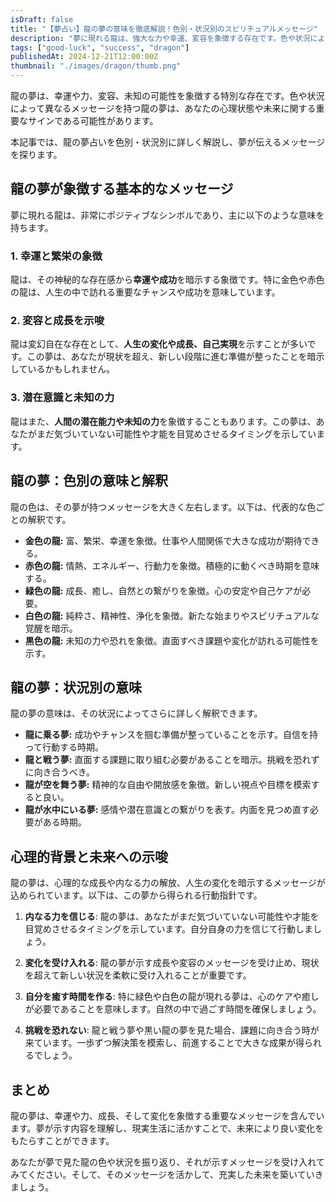 ```yaml
---
isDraft: false
title: "【夢占い】龍の夢の意味を徹底解説！色別・状況別のスピリチュアルメッセージ"
description: "夢に現れる龍は、強大な力や幸運、変容を象徴する存在です。色や状況によって異なるメッセージを持つ龍の夢について、夢占いの視点から詳しく解説します。未来へのヒントを探ってみましょう。"
tags: ["good-luck", "success", "dragon"]
publishedAt: 2024-12-21T12:00:00Z
thumbnail: "./images/dragon/thumb.png"
---
```


龍の夢は、幸運や力、変容、未知の可能性を象徴する特別な存在です。色や状況によって異なるメッセージを持つ龍の夢は、あなたの心理状態や未来に関する重要なサインである可能性があります。

本記事では、龍の夢占いを色別・状況別に詳しく解説し、夢が伝えるメッセージを探ります。

<TableOfContents />

<AdUnit />

## 龍の夢が象徴する基本的なメッセージ

夢に現れる龍は、非常にポジティブなシンボルであり、主に以下のような意味を持ちます。

### 1. 幸運と繁栄の象徴

龍は、その神秘的な存在感から<strong>幸運や成功</strong>を暗示する象徴です。特に金色や赤色の龍は、人生の中で訪れる重要なチャンスや成功を意味しています。

### 2. 変容と成長を示唆

龍は変幻自在な存在として、<strong>人生の変化や成長、自己実現</strong>を示すことが多いです。この夢は、あなたが現状を超え、新しい段階に進む準備が整ったことを暗示しているかもしれません。

### 3. 潜在意識と未知の力

龍はまた、<strong>人間の潜在能力や未知の力</strong>を象徴することもあります。この夢は、あなたがまだ気づいていない可能性や才能を目覚めさせるタイミングを示しています。

<AdUnit />

## 龍の夢：色別の意味と解釈

龍の色は、その夢が持つメッセージを大きく左右します。以下は、代表的な色ごとの解釈です。

- <strong>金色の龍:</strong> 富、繁栄、幸運を象徴。仕事や人間関係で大きな成功が期待できる。
- <strong>赤色の龍:</strong> 情熱、エネルギー、行動力を象徴。積極的に動くべき時期を意味する。
- <strong>緑色の龍:</strong> 成長、癒し、自然との繋がりを象徴。心の安定や自己ケアが必要。
- <strong>白色の龍:</strong> 純粋さ、精神性、浄化を象徴。新たな始まりやスピリチュアルな覚醒を暗示。
- <strong>黒色の龍:</strong> 未知の力や恐れを象徴。直面すべき課題や変化が訪れる可能性を示す。

<AdUnit />

## 龍の夢：状況別の意味

龍の夢の意味は、その状況によってさらに詳しく解釈できます。

- <strong>龍に乗る夢:</strong> 成功やチャンスを掴む準備が整っていることを示す。自信を持って行動する時期。
- <strong>龍と戦う夢:</strong> 直面する課題に取り組む必要があることを暗示。挑戦を恐れずに向き合うべき。
- <strong>龍が空を舞う夢:</strong> 精神的な自由や開放感を象徴。新しい視点や目標を模索すると良い。
- <strong>龍が水中にいる夢:</strong> 感情や潜在意識との繋がりを表す。内面を見つめ直す必要がある時期。

<AdUnit />

## 心理的背景と未来への示唆

龍の夢は、心理的な成長や内なる力の解放、人生の変化を暗示するメッセージが込められています。以下は、この夢から得られる行動指針です。

1. <strong>内なる力を信じる</strong>:
   龍の夢は、あなたがまだ気づいていない可能性や才能を目覚めさせるタイミングを示しています。自分自身の力を信じて行動しましょう。

2. <strong>変化を受け入れる</strong>:
   龍の夢が示す成長や変容のメッセージを受け止め、現状を超えて新しい状況を柔軟に受け入れることが重要です。

3. <strong>自分を癒す時間を作る</strong>:
   特に緑色や白色の龍が現れる夢は、心のケアや癒しが必要であることを意味します。自然の中で過ごす時間を確保しましょう。

4. <strong>挑戦を恐れない</strong>:
   龍と戦う夢や黒い龍の夢を見た場合、課題に向き合う時が来ています。一歩ずつ解決策を模索し、前進することで大きな成果が得られるでしょう。

<AdUnit />

## まとめ

龍の夢は、幸運や力、成長、そして変化を象徴する重要なメッセージを含んでいます。夢が示す内容を理解し、現実生活に活かすことで、未来により良い変化をもたらすことができます。

あなたが夢で見た龍の色や状況を振り返り、それが示すメッセージを受け入れてみてください。そして、そのメッセージを活かして、充実した未来を築いていきましょう。
